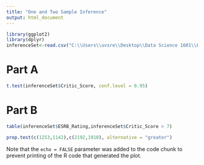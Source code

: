 ---
title: "One and Two Sample Inference"
output: html_document
---

```{r}
library(ggplot2)
library(dplyr)
inferenceSet<-read.csv("C:\\Users\\uvsre\\Desktop\\Data Science 1601\\Final Project\\cleanVGSet.csv")
```

# Part A

```{r}
t.test(inferenceSet$Critic_Score, conf.level = 0.95)
```

# Part B

```{r}
table(inferenceSet$ESRB_Rating,inferenceSet$Critic_Score > 7)

prop.test(c(1253,1142),c(2192,1910), alternative = "greater")
```


Note that the `echo = FALSE` parameter was added to the code chunk to prevent printing of the R code that generated the plot.
